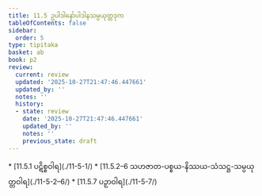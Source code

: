 ```yaml
---
title: 11.5 ဥပါဒါနော်ပါဒါနသမ္ပယုတ္တဒုက
tableOfContents: false
sidebar:
  order: 5
type: tipitaka
basket: ab
book: p2
review:
  current: review
  updated: '2025-10-27T21:47:46.447661'
  updated_by: ''
  notes: ''
  history:
  - state: review
    date: '2025-10-27T21:47:46.447661'
    updated_by: ''
    notes: ''
    previous_state: draft
---
```



<ReviewStatus review={frontmatter.review} showDetails={true} />

<HypothesisAnnotation frontmatter={frontmatter} />

<DynamicBreadcrumb />



<TableOfContents book="p2" section="11.5">
* [11.5.1 ပဋိစ္စဝါရ](./11-5-1/)
* [11.5.2–6 သဟဇာတ-ပစ္စယ-နိဿယ-သံသဋ္ဌ-သမ္ပယုတ္တဝါရ](./11-5-2–6/)
* [11.5.7 ပဉှာဝါရ](./11-5-7/)
</TableOfContents>